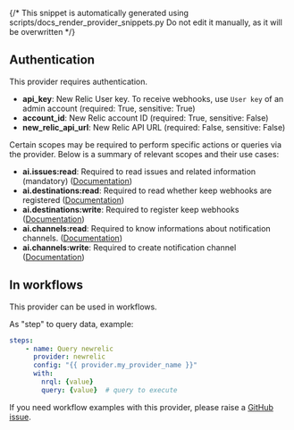 {/* This snippet is automatically generated using scripts/docs_render_provider_snippets.py 
Do not edit it manually, as it will be overwritten */}

## Authentication
This provider requires authentication.
- **api_key**: New Relic User key. To receive webhooks, use `User key` of an admin account (required: True, sensitive: True)
- **account_id**: New Relic account ID (required: True, sensitive: False)
- **new_relic_api_url**: New Relic API URL (required: False, sensitive: False)

Certain scopes may be required to perform specific actions or queries via the provider. Below is a summary of relevant scopes and their use cases:
- **ai.issues:read**: Required to read issues and related information (mandatory) ([Documentation](https://docs.newrelic.com/docs/accounts/accounts-billing/new-relic-one-user-management/user-management-concepts/))
- **ai.destinations:read**: Required to read whether keep webhooks are registered  ([Documentation](https://docs.newrelic.com/docs/accounts/accounts-billing/new-relic-one-user-management/user-management-concepts/))
- **ai.destinations:write**: Required to register keep webhooks  ([Documentation](https://docs.newrelic.com/docs/accounts/accounts-billing/new-relic-one-user-management/user-management-concepts/))
- **ai.channels:read**: Required to know informations about notification channels.  ([Documentation](https://docs.newrelic.com/docs/accounts/accounts-billing/new-relic-one-user-management/user-management-concepts/))
- **ai.channels:write**: Required to create notification channel  ([Documentation](https://docs.newrelic.com/docs/accounts/accounts-billing/new-relic-one-user-management/user-management-concepts/))



## In workflows

This provider can be used in workflows.


As "step" to query data, example:
```yaml
steps:
    - name: Query newrelic
      provider: newrelic
      config: "{{ provider.my_provider_name }}"
      with:
        nrql: {value}  
        query: {value}  # query to execute
```




If you need workflow examples with this provider, please raise a [GitHub issue](https://github.com/keephq/keep/issues).
